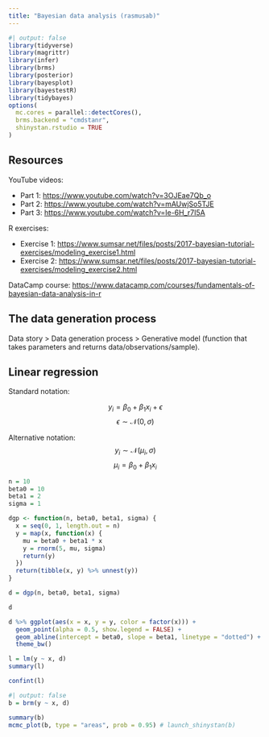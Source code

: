 ```yaml
---
title: "Bayesian data analysis (rasmusab)"
---
```


```r
#| output: false
library(tidyverse)
library(magrittr)
library(infer)
library(brms)
library(posterior)
library(bayesplot)
library(bayestestR)
library(tidybayes)
options(
  mc.cores = parallel::detectCores(),
  brms.backend = "cmdstanr",
  shinystan.rstudio = TRUE
)
```

## Resources

YouTube videos:

-   Part 1: <https://www.youtube.com/watch?v=3OJEae7Qb_o>
-   Part 2: <https://www.youtube.com/watch?v=mAUwjSo5TJE>
-   Part 3: <https://www.youtube.com/watch?v=Ie-6H_r7I5A>

R exercises:

-   Exercise 1: <https://www.sumsar.net/files/posts/2017-bayesian-tutorial-exercises/modeling_exercise1.html>
-   Exercise 2: <https://www.sumsar.net/files/posts/2017-bayesian-tutorial-exercises/modeling_exercise2.html>

DataCamp course: <https://www.datacamp.com/courses/fundamentals-of-bayesian-data-analysis-in-r>

## The data generation process

Data story \> Data generation process \> Generative model (function that takes parameters and returns data/observations/sample).

## Linear regression

Standard notation:

$$
y_i = \beta_0 + \beta_1 x_i + \epsilon
$$
$$
\epsilon \sim \mathcal{N}(0, \sigma)
$$

Alternative notation:\
$$
y_i \sim \mathcal{N}(\mu_i, \sigma)
$$
$$
\mu_i = \beta_0 + \beta_1 x_i
$$

```r
n = 10
beta0 = 10
beta1 = 2
sigma = 1

dgp <- function(n, beta0, beta1, sigma) {
  x = seq(0, 1, length.out = n)
  y = map(x, function(x) {
    mu = beta0 + beta1 * x
    y = rnorm(5, mu, sigma)
    return(y)
  })
  return(tibble(x, y) %>% unnest(y))
}

d = dgp(n, beta0, beta1, sigma)

d

d %>% ggplot(aes(x = x, y = y, color = factor(x))) +
  geom_point(alpha = 0.5, show.legend = FALSE) +
  geom_abline(intercept = beta0, slope = beta1, linetype = "dotted") +
  theme_bw()
```

```r
l = lm(y ~ x, d)
summary(l)
```

```r
confint(l)
```

```r
#| output: false
b = brm(y ~ x, d)
```

```r
summary(b)
mcmc_plot(b, type = "areas", prob = 0.95) # launch_shinystan(b)
```
